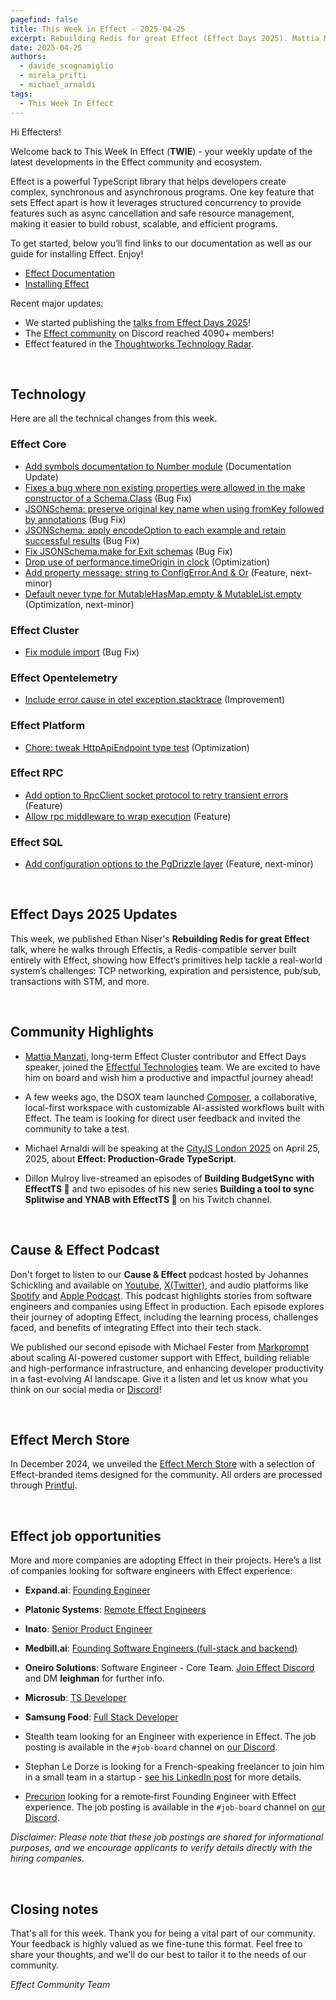 ```yaml
---
pagefind: false
title: This Week in Effect - 2025-04-25
excerpt: Rebuilding Redis for great Effect (Effect Days 2025). Mattia Manzati joins the Effectful Team. Technical updates in Effect.
date: 2025-04-25
authors:
  - davide_scognamiglio
  - mirela_prifti
  - michael_arnaldi
tags:
  - This Week In Effect
---
```



Hi Effecters!

Welcome back to This Week In Effect (**TWIE**) - your weekly update of the latest developments in the Effect community and ecosystem.

Effect is a powerful TypeScript library that helps developers create complex, synchronous and asynchronous programs. One key feature that sets Effect apart is how it leverages structured concurrency to provide features such as async cancellation and safe resource management, making it easier to build robust, scalable, and efficient programs.

To get started, below you’ll find links to our documentation as well as our guide for installing Effect. Enjoy!

- [Effect Documentation](/docs/getting-started/introduction/)
- [Installing Effect](/docs/getting-started/installation/)

Recent major updates:

- We started publishing the [talks from Effect Days 2025](https://www.youtube.com/playlist?list=PLDf3uQLaK2B9bEBZbwMv04e_zSbRNPKH6)! 
- The [Effect community](https://discord.gg/effect-ts) on Discord reached 4090+ members!
- Effect featured in the [Thoughtworks Technology Radar](https://www.thoughtworks.com/radar/languages-and-frameworks/effect).

&nbsp;

## Technology

Here are all the technical changes from this week.

### Effect Core
- [Add symbols documentation to Number module](https://github.com/Effect-TS/effect/pull/4735) (Documentation Update)
- [Fixes a bug where non existing properties were allowed in the make constructor of a Schema.Class](https://github.com/Effect-TS/effect/pull/4770) (Bug Fix)
- [JSONSchema: preserve original key name when using fromKey followed by annotations](https://github.com/Effect-TS/effect/pull/4775) (Bug Fix)
- [JSONSchema: apply encodeOption to each example and retain successful results](https://github.com/Effect-TS/effect/pull/4777) (Bug Fix)
- [Fix JSONSchema.make for Exit schemas](https://github.com/Effect-TS/effect/pull/4701) (Bug Fix)
- [Drop use of performance.timeOrigin in clock](https://github.com/Effect-TS/effect/pull/4786) (Optimization)
- [Add property message: string to ConfigError.And & Or](https://github.com/Effect-TS/effect/pull/4743) (Feature, next-minor)
- [Default never type for MutableHasMap.empty & MutableList.empty](https://github.com/Effect-TS/effect/pull/4768) (Optimization, next-minor)

### Effect Cluster
- [Fix module import](https://github.com/Effect-TS/effect/pull/4779) (Bug Fix)

### Effect Opentelemetry
- [Include error cause in otel exception.stacktrace](https://github.com/Effect-TS/effect/pull/4772) (Improvement)

### Effect Platform
- [Chore: tweak HttpApiEndpoint type test](https://github.com/Effect-TS/effect/pull/4723) (Optimization)

### Effect RPC
- [Add option to RpcClient socket protocol to retry transient errors](https://github.com/Effect-TS/effect/pull/4771) (Feature)
- [Allow rpc middleware to wrap execution](https://github.com/Effect-TS/effect/pull/4764) (Feature)

### Effect SQL
- [Add configuration options to the PgDrizzle layer](https://github.com/Effect-TS/effect/pull/4759) (Feature, next-minor)

&nbsp;

## Effect Days 2025 Updates

This week, we published Ethan Niser's **Rebuilding Redis for great Effect** talk, where he walks through Effectis, a Redis-compatible server built entirely with Effect, showing how Effect’s primitives help tackle a real-world system’s challenges: TCP networking, expiration and persistence, pub/sub, transactions with STM, and more.
<YouTube
  id="https://www.youtube.com/embed/3_3T0AQQXnc?si=JTENu0tzYuaMOEHV"
  title="Rebuilding Redis for great Effect | Ethan Niser (Effect Days 2025)"
/>


&nbsp;

## Community Highlights

- [Mattia Manzati](https://x.com/MattiaManzati), long-term Effect Cluster contributor and Effect Days speaker, joined the [Effectful Technologies](https://x.com/EffectfulTech) team. We are excited to have him on board and wish him a productive and impactful journey ahead!
  <Tweet id="1915415054612058332" />

- A few weeks ago, the DSOX team launched [Composer](http://dxos.org/composer), a collaborative, local-first workspace with customizable AI-assisted workflows built with Effect. The team is looking for direct user feedback and invited the community to take a test. 
  <Tweet id="1904593308724453859" />

- Michael Arnaldi will be speaking at the [CityJS London 2025](https://london.cityjsconf.org/) on April 25, 2025, about **Effect: Production-Grade TypeScript**.
  <Tweet id="1889985597533761853" />

- Dillon Mulroy live-streamed an episodes of **Building BudgetSync with EffectTS 🚀** and two episodes of his new series **Building a tool to sync Splitwise and YNAB with EffectTS 🚀** on his Twitch channel.

  <TwitchPlayerNonInteractive video="2439570020" />

&nbsp;


## Cause & Effect Podcast

Don't forget to listen to our **Cause & Effect** podcast hosted by Johannes Schickling and available on [Youtube](https://www.youtube.com/@effect-ts), [X(Twitter)](https://x.com/EffectTS_/status/1861446144137531585), and audio platforms like [Spotify](https://open.spotify.com/episode/7Bkn7A8EXnoqWWmI0czAdz) and [Apple Podcast](https://podcasts.apple.com/us/podcast/cause-effect/id1781879869). This podcast highlights stories from software engineers and companies using Effect in production. Each episode explores their journey of adopting Effect, including the learning process, challenges faced, and benefits of integrating Effect into their tech stack.

We published our second episode with Michael Fester from [Markprompt](https://markprompt.com/) about scaling AI-powered customer support with Effect, building reliable and high-performance infrastructure, and enhancing developer productivity in a fast-evolving AI landscape. Give it a listen and let us know what you think on our social media or [Discord](https://discord.gg/effect-ts)!

<YouTube
  id="https://www.youtube.com/embed/8lz9-0y58Jc?si=YsdegK9T-axfe_Vm"
  title="Scaling AI for Customer Support at Markprompt with Effect | Cause & Effect #2"
/>

&nbsp;

## Effect Merch Store

In December 2024, we unveiled the [Effect Merch Store](https://effect.website/merch) with a selection of Effect-branded items designed for the community. All orders are processed through [Printful](https://www.printful.com/).

<Tweet id="1868605126862385238" />

&nbsp;

## Effect job opportunities

More and more companies are adopting Effect in their projects. Here’s a list of companies looking for software engineers with Effect experience:

- **Expand.ai**: [Founding Engineer](https://www.expand.ai/careers/founding-engineer)

- **Platonic Systems**: [Remote Effect Engineers](https://twitter.com/platonicsystems/status/1861470819861311945)

- **Inato**: [Senior Product Engineer](https://jobs.lever.co/inato/2bbbe759-d4ce-4cc4-8267-8bc998189469)

- **Medbill.ai**: [Founding Software Engineers (full-stack and backend)](https://www.linkedin.com/posts/codingtom_medbill-ai-activity-7260092522708762624-N7TH)

- **Oneiro Solutions**: Software Engineer - Core Team. [Join Effect Discord](https://discord.com/channels/795981131316985866/796153351372275743) and DM **leighman** for further info.

- **Microsub**: [TS Developer](https://x.com/0xdownshift/status/1880013835878154510)

- **Samsung Food**: [Full Stack Developer](https://whisk.bamboohr.com/careers/110)

- Stealth team looking for an Engineer with experience in Effect. The job posting is available in the `#job-board` channel on [our Discord](https://discord.com/channels/795981131316985866/796153351372275743/1362610725931061258).

- Stephan Le Dorze is looking for a French-speaking freelancer to join him in a small team in a startup - [see his LinkedIn post](https://www.linkedin.com/posts/stephaneledorze_mission-longue-avec-moi-entre-autre-activity-7310947252741570560-Bqsh/) for more details.

- [Precurion](https://precurion.com/) looking for a remote‑first Founding Engineer with Effect experience. The job posting is available in the `#job-board` channel on [our Discord](https://discord.com/channels/795981131316985866/796153351372275743/1362610725931061258).

_Disclaimer: Please note that these job postings are shared for informational purposes, and we encourage applicants to verify details directly with the hiring companies._

&nbsp;

## Closing notes

That's all for this week. Thank you for being a vital part of our community. Your feedback is highly valued as we fine-tune this format. Feel free to share your thoughts, and we'll do our best to tailor it to the needs of our community.

_Effect Community Team_
